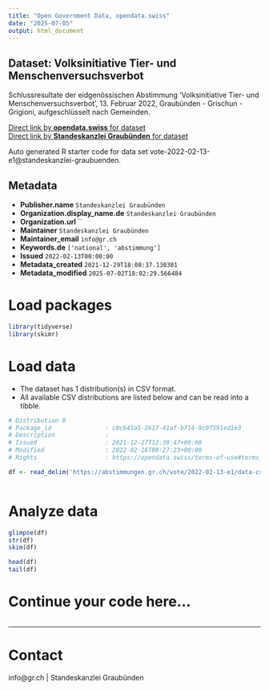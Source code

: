 ```yaml
---
title: "Open Government Data, opendata.swiss"
date: "2025-07-05"
output: html_document
---
```


## Dataset: Volksinitiative Tier- und Menschenversuchsverbot

Schlussresultate der eidgenössischen Abstimmung 'Volksinitiative Tier- und Menschenversuchsverbot', 13. Februar 2022, Graubünden - Grischun - Grigioni, aufgeschlüsselt nach Gemeinden.

[Direct link by **opendata.swiss** for dataset](https://opendata.swiss/de/dataset/volksinitiative-tier-und-menschenversuchsverbot)<br>
[Direct link by **Standeskanzlei Graubünden** for dataset](https://abstimmungen.gr.ch/vote/2022-02-13-e1/data)

Auto generated R starter code for data set vote-2022-02-13-e1@standeskanzlei-graubuenden.

## Metadata

- **Publisher.name** `Standeskanzlei Graubünden`
- **Organization.display_name.de** `Standeskanzlei Graubünden`
- **Organization.url** ``
- **Maintainer** `Standeskanzlei Graubünden`
- **Maintainer_email** `info@gr.ch`
- **Keywords.de** `['national', 'abstimmung']`
- **Issued** `2022-02-13T00:00:00`
- **Metadata_created** `2021-12-29T18:08:37.130381`
- **Metadata_modified** `2025-07-02T18:02:29.566484`


# Load packages

```r

library(tidyverse)
library(skimr)

```

# Load data

-   The dataset has 1 distribution(s) in CSV format.
-   All available CSV distributions are listed below and can be read into a tibble.

```r

# Distribution 0
# Package_id               : c0c645a5-2617-41af-b714-9c0f591ed1e3
# Description              : 
# Issued                   : 2021-12-27T12:39:47+00:00
# Modified                 : 2022-02-16T08:27:23+00:00
# Rights                   : https://opendata.swiss/terms-of-use#terms_by

df <- read_delim('https://abstimmungen.gr.ch/vote/2022-02-13-e1/data-csv')



```

# Analyze data

```r

glimpse(df)
str(df)
skim(df)

head(df)
tail(df)

```

# Continue your code here...

```r

```

------------------------------------------------------------------------

# Contact

info@gr.ch | Standeskanzlei Graubünden
